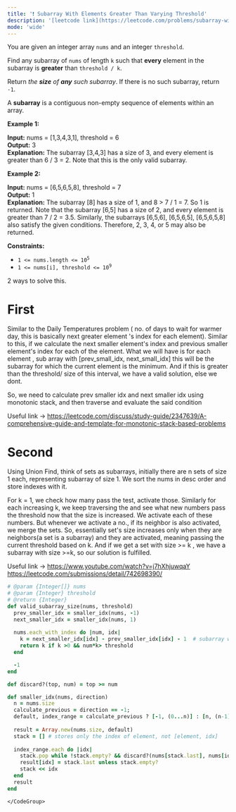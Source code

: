 ```yaml
---
title: '❗️ Subarray With Elements Greater Than Varying Threshold'
description: '[leetcode link](https://leetcode.com/problems/subarray-with-elements-greater-than-varying-threshold/description/)'
mode: 'wide'
---
```

<Tabs>
  <Tab title="Question" icon="circle-question" iconType="regular">
    <Card>
      <p>You are given an integer array <code>nums</code> and an integer <code>threshold</code>.</p>  <p>Find any subarray of <code>nums</code> of length <code>k</code> such that <strong>every</strong> element in the subarray is <strong>greater</strong> than <code>threshold / k</code>.</p>  <p>Return<em> the <strong>size</strong> of <strong>any</strong> such subarray</em>. If there is no such subarray, return <code>-1</code>.</p>  <p>A <strong>subarray</strong> is a contiguous non-empty sequence of elements within an array.</p>   <p><strong class="example">Example 1:</strong></p>   <strong>Input:</strong> nums = [1,3,4,3,1], threshold = 6 <br/> <strong>Output:</strong> 3 <br/> <strong>Explanation:</strong> The subarray [3,4,3] has a size of 3, and every element is greater than 6 / 3 = 2. Note that this is the only valid subarray.   <p><strong class="example">Example 2:</strong></p>   <strong>Input:</strong> nums = [6,5,6,5,8], threshold = 7 <br/> <strong>Output:</strong> 1 <br/> <strong>Explanation:</strong> The subarray [8] has a size of 1, and 8 &gt; 7 / 1 = 7. So 1 is returned. Note that the subarray [6,5] has a size of 2, and every element is greater than 7 / 2 = 3.5.  Similarly, the subarrays [6,5,6], [6,5,6,5], [6,5,6,5,8] also satisfy the given conditions. Therefore, 2, 3, 4, or 5 may also be returned.   <p><strong>Constraints:</strong></p>  <ul>  <li><code>1 &lt;= nums.length &lt;= 10<sup>5</sup></code></li>  <li><code>1 &lt;= nums[i], threshold &lt;= 10<sup>9</sup></code></li> </ul> 
    </Card>
  </Tab>
  <Tab title="Solution" icon="lightbulb" iconType="regular" >
    <Card>
      2 ways to solve this.

# First
Similar to the Daily Temperatures problem ( no. of days to wait for warmer day, this is basically next greater element 's index for each element). Similar to this, if we calculate the next smaller element's index and previous smaller element's index for each of the element. What we will have is for each element , sub array with [prev_small_idx, next_small_idx] this will be the subarray for which the current element is the minimum. And if this is greater than the threshold/ size of this interval, we have a valid solution, else we dont. 

So, we need to calculate prev smaller idx and next smaller idx using monotonic stack, and then traverse and evaluate the said condition

Useful link -&gt; https://leetcode.com/discuss/study-guide/2347639/A-comprehensive-guide-and-template-for-monotonic-stack-based-problems


# Second

Using Union Find, think of sets as subarrays, initially there are n sets of size 1 each,  representing subarray of size 1. We sort the nums in desc order and store indexes with it. 

For k = 1, we check how many pass the test, activate those.
Similarly for each increasing k, we keep traversing the and see what new numbers pass the threshold now that the size is increased. We activate each of these numbers. But whenever we activate a no., if its neighbor is also activated, we merge the sets. So, essentially set's size increases only when they are neighbors(a set is a subarray) and they are activated, meaning passing the current threshold based on k. And if we get a set with size &gt;= k , we have a subarray with size &gt;=k, so our solution is fulfilled.

Useful link -&gt; https://www.youtube.com/watch?v=j7hXhjuwqaY
https://leetcode.com/submissions/detail/742698390/
    </Card>
  <Expandable title="code">
    <CodeGroup dropdown>
```ruby title="Subarray With Elements Greater Than Varying Threshold" lines
# @param {Integer[]} nums
# @param {Integer} threshold
# @return {Integer}
def valid_subarray_size(nums, threshold)
  prev_smaller_idx = smaller_idx(nums, -1)
  next_smaller_idx = smaller_idx(nums, 1)
  
  nums.each_with_index do |num, idx|
    k = next_smaller_idx[idx] - prev_smaller_idx[idx] - 1  # subarray where num is minimum
    return k if k >0 && num*k> threshold
  end

  -1
end

def discard?(top, num) = top >= num

def smaller_idx(nums, direction)  
  n = nums.size
  calculate_previous = direction == -1;
  default, index_range = calculate_previous ? [-1, (0...n)] : [n, (n-1).downto(0)]
  
  result = Array.new(nums.size, default)
  stack = [] # stores only the index of element, not [element, idx]
  
  index_range.each do |idx|
    stack.pop while !stack.empty? && discard?(nums[stack.last], nums[idx])
    result[idx] = stack.last unless stack.empty?
    stack << idx
  end
  result
end
```
    </CodeGroup>
  </Expandable>
  </Tab>
</Tabs>